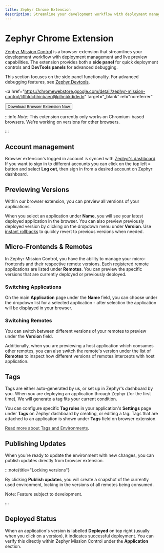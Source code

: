 ```yaml
---
title: Zephyr Chrome Extension
description: Streamline your development workflow with deployment management and live preview capabilities
---
```



# Zephyr Chrome Extension

[Zephyr Mission Control](https://chromewebstore.google.com/detail/zephyr-mission-control/liflhldchhinbaeplljlplhnbkdidedn) is a browser extension that streamlines your development workflow with deployment management and live preview capabilities. The extension provides both a **side panel** for quick deployment controls and **DevTools panels** for advanced debugging.

This section focuses on the side panel functionality. For advanced debugging features, see [Zephyr Devtools](/tools/browser-devtools).

<a
  href="https://chromewebstore.google.com/detail/zephyr-mission-control/liflhldchhinbaeplljlplhnbkdidedn"
  target="_blank"
  rel="noreferrer"
>
  <Button variant="outline">Download Browser Extension Now</Button>
</a>

:::info
_Note:_ This extension currently only works on Chromium-based browsers. We're working on versions for other browsers.

:::

## Account management

Browser extension's logged in account is synced with [Zephyr's dashboard](https://app.zephyr-cloud.io). If you want to sign in to different accounts you can click on the top left `≡` button and select **Log out**, then sign in from a desired account on Zephyr dashboard.

## Previewing Versions

Within our browser extension, you can preview all versions of your applications.

When you select an application under **Name**, you will see your latest deployed application in the browser. You can also preview previously deployed version by clicking on the dropdown menu under **Version**. Use [instant rollbacks](/features/instant-rollbacks) to quickly revert to previous versions when needed.

## Micro-Frontends & Remotes

In Zephyr Mission Control, you have the ability to manage your micro-frontends and their respective remote versions. Each registered remote applications are listed under **Remotes**. You can preview the specific versions that are currently deployed or previously deployed.

### Switching Applications

On the main **Application** page under the **Name** field, you can choose under the dropdown list for a selected application - after selection the application will be displayed in your browser.

### Switching Remotes

You can switch between different versions of your remotes to preview under the **Version** field.

Additionally, when you are previewing a host application which consumes other remotes, you can also switch the remote's version under the list of **Remotes** to inspect how different versions of remotes intercepts with host application.

## Tags

Tags are either auto-generated by us, or set up in Zephyr's dashboard by you. When you are deploying an application through Zephyr (for the first time), We will generate a tag fits your current condition.

You can configure specific **Tag rules** in your application's **Settings** page under **Tags** on Zephyr dashboard by creating, or editing a tag. Tags that are attached to an application is shown under **Tags** field on browser extension.

[Read more about Tags and Environments](/features/tags-environments).

## Publishing Updates

When you're ready to update the environment with new changes, you can publish updates directly from browser extension.

:::note{title="Locking versions"}

By clicking **Publish updates**, you will create a snapshot of the currently used environment, locking in the versions of all remotes being consumed.

Note: Feature subject to development.

:::

## Deployed Status

When an application's version is labelled **Deployed** on top right (usually when you click on a version), it indicates successful deployment. You can verify this directly within Zephyr Mission Control under the **Application** section.
